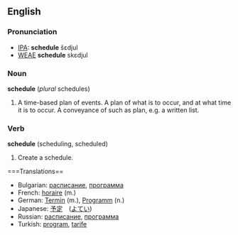==English==
===Pronunciation===
*[[IPA]]: '''schedule''' šεdjul
*[[WEAE]] '''schedule''' skεdjul

===Noun===
'''schedule''' (''plural'' schedules)
# A time-based plan of events. A plan of what is to occur, and at what time it is to occur. A conveyance of such as plan, e.g. a written list.

===Verb===
'''schedule''' (scheduling, scheduled)
# Create a schedule.

===Translations==
*Bulgarian: [[расписание]], [[программа]]
*French: [[horaire]] (m.)
*German: [[Termin]] (m.), [[Programm]] (n.)
*Japanese: [[予定]]　([[よてい]])
*Russian: [[расписание]], [[программа]]
*Turkish: [[program]], [[tarife]]